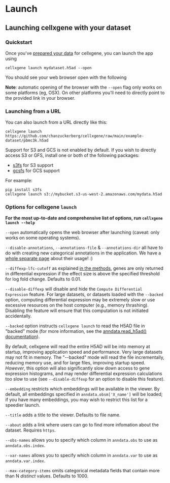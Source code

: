 # Launch

## Launching cellxgene with your dataset

### Quickstart

Once you've [prepared your data](launch.md) for cellxgene, you can launch the app using

```text
cellxgene launch mydataset.h5ad --open
```

You should see your web browser open with the following

**Note**: automatic opening of the browser with the `--open` flag only works on some platforms \(eg, OSX\). On other platforms you'll need to directly point to the provided link in your browser.

### Launching from a URL

You can also launch from a URL directly like this:

```text
cellxgene launch https://github.com/chanzuckerberg/cellxgene/raw/main/example-dataset/pbmc3k.h5ad
```

Support for S3 and GCS is not enabled by default. If you wish to directly access S3 or GFS, install one or both of the following packages:

- [s3fs](https://s3fs.readthedocs.io/en/latest/) for S3 support
- [gcsfs](https://gcsfs.readthedocs.io/en/latest/) for GCS support

For example:

```text
pip install s3fs
cellxgene launch s3://mybucket.s3-us-west-2.amazonaws.com/mydata.h5ad
```

### Options for cellxgene `launch`

**For the most up-to-date and comprehensive list of options, run `cellxgene launch --help`**

`--open` automatically opens the web browser after launching \(caveat: only works on some operating systems\).

`--disable-annotations`, `--annotations-file` & `--annotations-dir` all have to do with creating new categorical annotations in the application. We have a [whole separate page](annotations.md) about their usage! :\)

`--diffexp-lfc-cutoff` as explained [in the methods](../explore-data/algorithms.md), genes are only returned in differential expression if the effect size is above the specified threshold for log fold change. Defaults to 0.01.

`--disable-diffexp` will disable and hide the `Compute Differential Expression` feature. For large datasets, or datasets loaded with the `--backed` option, computing differential expression may be extremely slow or use excessive resources on the host computer \(e.g., memory thrashing\). Disabling the feature will ensure that this computation is not initiated accidentally.

`--backed` option instructs `cellxgene launch` to read the H5AD file in "backed" mode \(for more information, see the [anndata.read_h5ad\(\) documentation](https://anndata.readthedocs.io/en/latest/anndata.read_h5ad.html#anndata.read_h5ad)\).

By default, cellxgene will read the entire H5AD will be into memory at startup, improving application speed and performance. Very large datasets may not fit in memory. The "--backed" mode will read the file incrementally, reducing memory use, and for large files, improving startup speed. _However_, this option will also significantly slow down access to gene expression histograms, and may render differential expression calculations too slow to use \(see `--disable-diffexp` for an option to disable this feature\).

`--embedding` restricts which embeddings will be available in the viewer. By default, all embeddings specified in `anndata.obsm['X_name']` will be loaded; if you have many embeddings, you may wish to restrict this list for a speedier launch.

`--title` adds a title to the viewer. Defaults to file name.

`--about` adds a link where users can go to find more infomation about the dataset. Requires `https`.

`--obs-names` allows you to specify which column in `anndata.obs` to use as `anndata.obs.index`.

`--var-names` allows you to specify which column in `anndata.var` to use as `anndata.var.index`.

`--max-category-items` omits categorical metadata fields that contain more than N _distinct_ values. Defaults to 1000.
